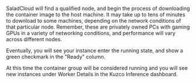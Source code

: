 SaladCloud will find a qualified node, and begin the process of downloading the container image to the host machine. It may take up to tens of minutes to download to some machines, depending on the network conditions of that particular node. Remember, these are privately owned PCs with gaming GPUs in a variety of networking conditions, and performance will vary across different nodes.

Eventually, you will see your instance enter the running state, and show a green checkmark in the "Ready" column. 

At this time the container group will be considered running and you will see new instances under Worker Details in the Kuzco Inference dashboard.